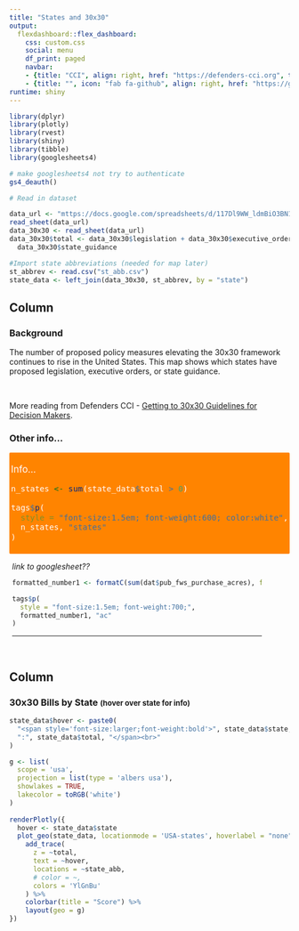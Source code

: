 ```yaml
---
title: "States and 30x30"
output:
  flexdashboard::flex_dashboard:
    css: custom.css
    social: menu
    df_print: paged
    navbar:
    - {title: "CCI", align: right, href: "https://defenders-cci.org", target: "_blank"}
    - {title: "", icon: "fab fa-github", align: right, href: "https://github.com/nbegay/states_30x30", target: "_blank"}
runtime: shiny
---
```


```r
library(dplyr)
library(plotly)
library(rvest)
library(shiny)
library(tibble)
library(googlesheets4)

# make googlesheets4 not try to authenticate
gs4_deauth()

# Read in dataset

data_url <- "mttps://docs.google.com/spreadsheets/d/117Dl9WW_ldmBiO3BN1tDhhp4lQ0T2-h1x210rctQ2b4/edit#gid=0"
read_sheet(data_url)
data_30x30 <- read_sheet(data_url)
data_30x30$total <- data_30x30$legislation + data_30x30$executive_order +
  data_30x30$state_guidance

#Import state abbreviations (needed for map later)
st_abbrev <- read.csv("st_abb.csv")
state_data <- left_join(data_30x30, st_abbrev, by = "state")

```


Column {data-width=220}
-----------------------------------------------------------------------

### Background

The number of proposed policy measures elevating the 30x30 framework continues to rise in the United States. This map shows which states have proposed legislation, executive orders, or state guidance. 

<br> 

More reading from Defenders CCI - [Getting to 30x30 Guidelines for Decision Makers](https://defenders.org/sites/default/files/2020-07/getting-to-30x30-guidelines-for-decision-makers.pdf). 



### Other info...


<div style='padding:3px; margin-bottom: 12px; background-color:#FF8400; color:white; border-radius:2px; font-size: 1.2em'>
Info...
```r
n_states <- sum(state_data$total > 0)

tags$p(
  style = "font-size:1.5em; font-weight:600; color:white",
  n_states, "states"
)
```
</div>
<!-- <br> -->

<div style='padding-left:5px; padding-right:50px;'>
 
_link to googlesheet??_
```r
formatted_number1 <- formatC(sum(dat$pub_fws_purchase_acres), format = "d", big.mark=",")

tags$p(
  style = "font-size:1.5em; font-weight:700;",
  formatted_number1, "ac"
)
```
<hr>
</div>
<br>


Column {data-width=800}
-----------------------------------------------------------------------

### 30x30 Bills by State <span style="font-size:small">(hover over state for info)</span>

```r

state_data$hover <- paste0( 
  "<span style='font-size:larger;font-weight:bold'>", state_data$state, " ", 
  ":", state_data$total, "</span><br>"
)

g <- list(
  scope = 'usa',
  projection = list(type = 'albers usa'),
  showlakes = TRUE,
  lakecolor = toRGB('white')
)
  
renderPlotly({
  hover <- state_data$state
  plot_geo(state_data, locationmode = 'USA-states', hoverlabel = "none") %>%
    add_trace(
      z = ~total, 
      text = ~hover,
      locations = ~state_abb,
      # color = ~, 
      colors = 'YlGnBu'
    ) %>%
    colorbar(title = "Score") %>%
    layout(geo = g)
})
```




